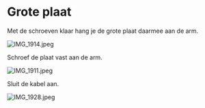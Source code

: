 
# Grote plaat

Met de schroeven klaar hang je de grote plaat daarmee aan de arm.

![IMG_1914.jpeg](https://res.craft.do/user/full/68792d59-b68d-653a-bd75-1a10fe088263/doc/8C18CB0B-28A3-460A-AC54-D0E94C663509/441702DD-25FA-44AB-A2D7-4B4C30008774_2/vG2lJydBVASfuYvxxGJXm1x4AXec5C90U96BbaZj8pUz/IMG_1914.jpeg)

Schroef de plaat vast aan de arm.

![IMG_1911.jpeg](https://res.craft.do/user/full/68792d59-b68d-653a-bd75-1a10fe088263/doc/8C18CB0B-28A3-460A-AC54-D0E94C663509/7B81BC93-7C11-4248-8204-3AF9B7C4C87D_2/4ca8UT1KgtQEDc2enhE3zt8xhYyUaqyGFTgfW2v0Kycz/IMG_1911.jpeg)

Sluit de kabel aan.

![IMG_1928.jpeg](https://res.craft.do/user/full/68792d59-b68d-653a-bd75-1a10fe088263/doc/8C18CB0B-28A3-460A-AC54-D0E94C663509/23CFB9C7-550F-4361-8EA6-EB6EB0DEEE65_2/yDXo2kq5wRL8F5KkPbx4stpKiwJJY5e1zdlQdzTcXTMz/IMG_1928.jpeg)